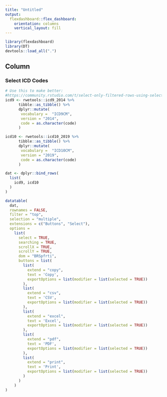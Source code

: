 ```yaml
---
title: "Untitled"
output: 
  flexdashboard::flex_dashboard:
    orientation: columns
    vertical_layout: fill
---
```


```r
library(flexdashboard)
library(DT)
devtools::load_all(".")

```

Column {data-width=650}
-----------------------------------------------------------------------

### Select ICD Codes

```r
# Use this to make better:
#https://community.rstudio.com/t/select-only-filtered-rows-using-select-all-button-that-comes-with-select-extension-in-shinys-dt-package/66749/2
icd9 <- rwetools::icd9_2014 %>%
      tibble::as_tibble() %>%
      dplyr::mutate(
       vocabulary =  "ICD9CM",
       version = "2014",
       code = as.character(code)
      )

icd10 <- rwetools::icd10_2019 %>%
      tibble::as_tibble() %>%
      dplyr::mutate(
       vocabulary =  "ICD10CM",
       version = "2019",
       code = as.character(code)
      ) 

dat <- dplyr::bind_rows(
  list(
    icd9, icd10
  )
) 

datatable(
  dat, 
  rownames = FALSE,
  filter = "top",
  selection = "multiple",
  extensions = c("Buttons", "Select"),
  options = 
    list(
      select = TRUE,
      searching = TRUE, 
      scrollX = TRUE,
      scrollY = TRUE,
      dom = "BRSpfrti",
      buttons = list(
        list(
          extend = "copy",
          text = 'Copy',
          exportOptions = list(modifier = list(selected = TRUE))
        ), 
        list(
          extend = "csv",
          text = 'CSV',
          exportOptions = list(modifier = list(selected = TRUE))
        ), 
        list(
          extend = "excel",
          text = 'Excel',
          exportOptions = list(modifier = list(selected = TRUE))
        ), 
        list(
          extend = "pdf",
          text = 'PDF',
          exportOptions = list(modifier = list(selected = TRUE))
        ), 
        list(
          extend = "print",
          text = 'Print',
          exportOptions = list(modifier = list(selected = TRUE))
        )
      )
    )
)

```


